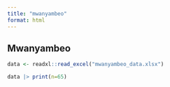 ```yaml
---
title: "mwanyambeo"
format: html
---
```


## Mwanyambeo

```r
data <- readxl::read_excel("mwanyambeo_data.xlsx")

data |> print(n=65)
```
